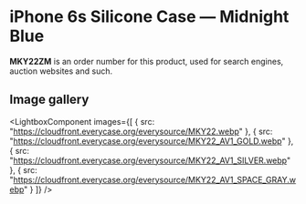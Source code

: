 
# iPhone 6s Silicone Case — Midnight Blue

<Callout type='info' emoji='👉🏻'>**MKY22ZM** is an order number for this product, used for search engines, auction websites and such.</Callout>

## Image gallery

<LightboxComponent
    images={[
      {
        src: "https://cloudfront.everycase.org/everysource/MKY22.webp"
      },
      {
        src: "https://cloudfront.everycase.org/everysource/MKY22_AV1_GOLD.webp"
      },
      {
        src: "https://cloudfront.everycase.org/everysource/MKY22_AV1_SILVER.webp"
      },
      {
        src: "https://cloudfront.everycase.org/everysource/MKY22_AV1_SPACE_GRAY.webp"
      }
    ]}
  />
